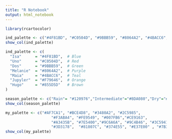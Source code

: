 ---
title: "R Notebook"
output: html_notebook
---


```{r}
library(rcartocolor)
```

```{r}
ind_palette <- c("#4F81BD", "#C0504D", "#9BBB59", "#8064A2", "#4BACC6", "#F79646","#855D5D")
show_col(ind_palette)

ind_palette <- c(
  "Isa"      = "#4F81BD",  # Blue
  "Uno"      = "#C0504D",  # Red
  "Dos"      = "#9BBB59",  # Green
  "Melanie"  = "#8064A2",  # Purple
  "Maia"     = "#4BACC6",  # Teal
  "Jupyler"  = "#F79646",  # Orange
  "Hugo"     = "#855D5D"   # Brown
)

season_palette <- c("Rain"= "#120976","Intermediate"="#8DA080","Dry"="#DAA520" )
show_col(season_palette)
```

```{r}
my_palette <- c("#AF7CA1", "#BCE4D8", "#3480A2", "#2C5985",
                    "#F3ABA4", "#FE9549", "#007FB6","#CE9163",
                    "#A3435B", "#7E5400","#9C6A6A", "#9C4B46", "#3C5941",
                    "#3D3178",  "#81807C", "#374E55", "#E37E00" , "#7B3014")
show_col(my_palette)
```

